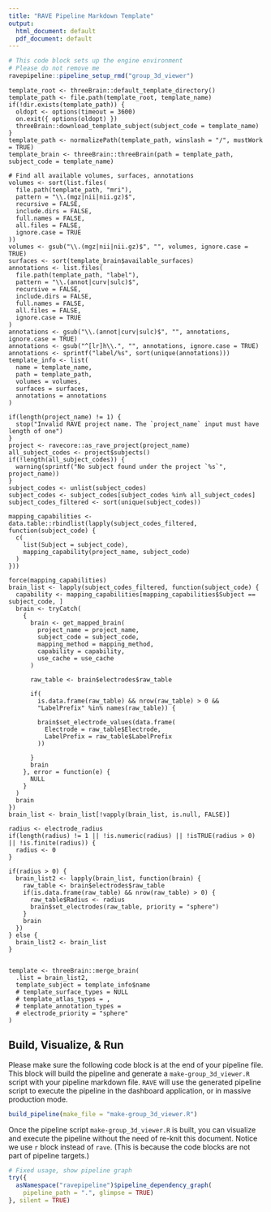 ```yaml
---
title: "RAVE Pipeline Markdown Template"
output:
  html_document: default
  pdf_document: default
---
```


```r
# This code block sets up the engine environment
# Please do not remove me
ravepipeline::pipeline_setup_rmd("group_3d_viewer")
```

```rave
template_root <- threeBrain::default_template_directory()
template_path <- file.path(template_root, template_name)
if(!dir.exists(template_path)) {
  oldopt <- options(timeout = 3600)
  on.exit({ options(oldopt) })
  threeBrain::download_template_subject(subject_code = template_name)
}
template_path <- normalizePath(template_path, winslash = "/", mustWork = TRUE)
template_brain <- threeBrain::threeBrain(path = template_path, subject_code = template_name)

# Find all available volumes, surfaces, annotations
volumes <- sort(list.files(
  file.path(template_path, "mri"),
  pattern = "\\.(mgz|nii|nii.gz)$",
  recursive = FALSE,
  include.dirs = FALSE,
  full.names = FALSE,
  all.files = FALSE,
  ignore.case = TRUE
))
volumes <- gsub("\\.(mgz|nii|nii.gz)$", "", volumes, ignore.case = TRUE)
surfaces <- sort(template_brain$available_surfaces)
annotations <- list.files(
  file.path(template_path, "label"),
  pattern = "\\.(annot|curv|sulc)$",
  recursive = FALSE,
  include.dirs = FALSE,
  full.names = FALSE,
  all.files = FALSE,
  ignore.case = TRUE
)
annotations <- gsub("\\.(annot|curv|sulc)$", "", annotations, ignore.case = TRUE)
annotations <- gsub("^[lr]h\\.", "", annotations, ignore.case = TRUE)
annotations <- sprintf("label/%s", sort(unique(annotations)))
template_info <- list(
  name = template_name,
  path = template_path,
  volumes = volumes,
  surfaces = surfaces,
  annotations = annotations
)
```


```rave
if(length(project_name) != 1) {
  stop("Invalid RAVE project name. The `project_name` input must have length of one")
}
project <- ravecore::as_rave_project(project_name)
all_subject_codes <- project$subjects()
if(!length(all_subject_codes)) {
  warning(sprintf("No subject found under the project `%s`", project_name))
}
subject_codes <- unlist(subject_codes)
subject_codes <- subject_codes[subject_codes %in% all_subject_codes]
subject_codes_filtered <- sort(unique(subject_codes))
```

```rave
mapping_capabilities <- data.table::rbindlist(lapply(subject_codes_filtered, function(subject_code) {
  c(
    list(Subject = subject_code),
    mapping_capability(project_name, subject_code)
  )
}))
```

```rave
force(mapping_capabilities)
brain_list <- lapply(subject_codes_filtered, function(subject_code) {
  capability <- mapping_capabilities[mapping_capabilities$Subject == subject_code, ]
  brain <- tryCatch(
    {
      brain <- get_mapped_brain(
        project_name = project_name,
        subject_code = subject_code,
        mapping_method = mapping_method,
        capability = capability,
        use_cache = use_cache
      )
      
      raw_table <- brain$electrodes$raw_table
      
      if(
        is.data.frame(raw_table) && nrow(raw_table) > 0 &&
        "LabelPrefix" %in% names(raw_table)) {
        
        brain$set_electrode_values(data.frame(
          Electrode = raw_table$Electrode,
          LabelPrefix = raw_table$LabelPrefix
        ))
        
      }
      brain
    }, error = function(e) {
      NULL
    }
  )
  brain
})
brain_list <- brain_list[!vapply(brain_list, is.null, FALSE)]
```

```rave
radius <- electrode_radius
if(length(radius) != 1 || !is.numeric(radius) || !isTRUE(radius > 0) || !is.finite(radius)) {
  radius <- 0
}

if(radius > 0) {
  brain_list2 <- lapply(brain_list, function(brain) {
    raw_table <- brain$electrodes$raw_table
    if(is.data.frame(raw_table) && nrow(raw_table) > 0) {
      raw_table$Radius <- radius
      brain$set_electrodes(raw_table, priority = "sphere")
    }
    brain
  })
} else {
  brain_list2 <- brain_list
}


template <- threeBrain::merge_brain(
  .list = brain_list2,
  template_subject = template_info$name
  # template_surface_types = NULL
  # template_atlas_types = ,
  # template_annotation_types = 
  # electrode_priority = "sphere"
)
```

## Build, Visualize, & Run

Please make sure the following code block is at the end of your pipeline file. This block will build the pipeline and generate a `make-group_3d_viewer.R` script with your pipeline markdown file. `RAVE` will use the generated pipeline script to execute the pipeline in the dashboard application, or in massive production mode.

```r
build_pipeline(make_file = "make-group_3d_viewer.R")
```


Once the pipeline script `make-group_3d_viewer.R` is built, you can visualize and execute the pipeline without the need of re-knit this document. Notice we use `r` block instead of `rave`. (This is because the code blocks are not part of pipeline targets.)

```r
# Fixed usage, show pipeline graph
try({
  asNamespace("ravepipeline")$pipeline_dependency_graph(
    pipeline_path = ".", glimpse = TRUE)
}, silent = TRUE)
```



